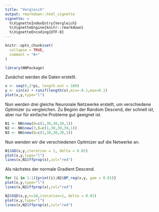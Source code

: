 ```yaml
---
title: "Vergleich"
output: rmarkdown::html_vignette
vignette: >
  %\VignetteIndexEntry{Vergleich}
  %\VignetteEngine{knitr::rmarkdown}
  %\VignetteEncoding{UTF-8}
---
```


```r
knitr::opts_chunk$set(
  collapse = TRUE,
  comment = "#>"
)
```

```r
library(NNPackage)
```
Zunächst werden die Daten erstellt.
```r
x <- seq(0,2*pi, length.out = 100)
y <- sin(x) + runif(length(x),min=-0.1,max=0.1)
plot(x,y,type="l")
```
Nun werden drei gleiche Neuronale Netzwerke erstellt, um verschiedene Optimizer zu vergleichen.
Zu Beginn der Random Descend, der schnell ist, aber nur für einfache Probleme gut geeignet ist.
```r
N1 <- NN$new(B=c(1,30,30,30,1))
N2 <- NN$new(3,B=c(1,30,30,30,1))
N3 <- NN$new(B=c(1,30,30,30,1))
```
Nun wenden wir die verschiedenen Optimizer auf die Netwerke an.
```r
N1$GD(x,y,iteration = 1, delta = 0.02)
plot(x,y,type="l")
lines(x,N1$ffprop(x),col="red")
```
Als nächstes der normale Gradient Descend.
```r
for (i in 1:1){print(i);N2$BP_reg(x,y, gam = 0.01)}
plot(x,y,type="l")
lines(x,N2$ffprop(x),col="red")
```
```r
N2$SGD(x,y,n=10,iteration=1, delta = 0.01)
plot(x,y,type="l")
lines(x,N2$ffprop(x),col="red")
```
